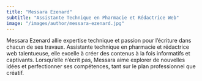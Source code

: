 ```yaml
---
title: "Messara Ezenard"
subtitle: "Assistante Technique en Pharmacie et Rédactrice Web"
image: "/images/author/messara-ezenard.jpg"
---
```


Messara Ezenard allie expertise technique et passion pour l’écriture dans chacun de ses travaux. Assistante technique en pharmacie et rédactrice web talentueuse, elle excelle à créer des contenus à la fois informatifs et captivants. Lorsqu’elle n’écrit pas, Messara aime explorer de nouvelles idées et perfectionner ses compétences, tant sur le plan professionnel que créatif.